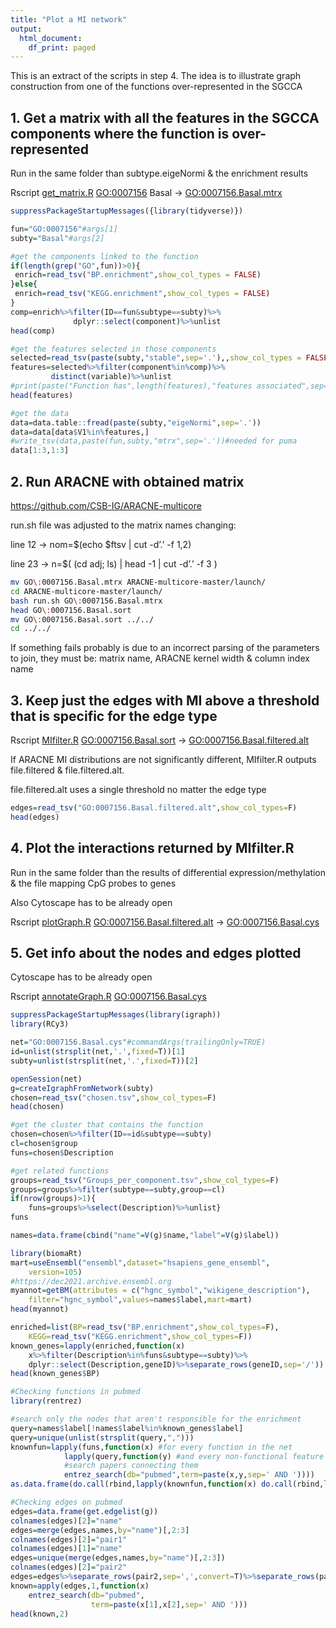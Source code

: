 ```yaml
---
title: "Plot a MI network"
output:
  html_document:
    df_print: paged
---
```


This is an extract of the scripts in step 4. The idea is to illustrate graph construction from one of the functions over-represented in the SGCCA

## 1. Get a matrix with all the features in the SGCCA components where the function is over-represented

Run in the same folder than subtype.eigeNormi & the enrichment results

Rscript [get_matrix.R](https://github.com/CSB-IG/SGCCA/blob/main/get_matrix.R) <GO:0007156> Basal → <GO:0007156.Basal.mtrx>

```r
suppressPackageStartupMessages({library(tidyverse)})

fun="GO:0007156"#args[1]
subty="Basal"#args[2]

#get the components linked to the function
if(length(grep("GO",fun))>0){
 enrich=read_tsv("BP.enrichment",show_col_types = FALSE)
}else{
 enrich=read_tsv("KEGG.enrichment",show_col_types = FALSE)	
}
comp=enrich%>%filter(ID==fun&subtype==subty)%>%
			  dplyr::select(component)%>%unlist
head(comp)
```

```r
#get the features selected in those components
selected=read_tsv(paste(subty,"stable",sep='.'),,show_col_types = FALSE)
features=selected%>%filter(component%in%comp)%>%
		 distinct(variable)%>%unlist
#print(paste("Function has",length(features),"features associated",sep=' '))
head(features)
```

```r
#get the data
data=data.table::fread(paste(subty,"eigeNormi",sep='.'))
data=data[data$V1%in%features,]
#write_tsv(data,paste(fun,subty,"mtrx",sep='.'))#needed for puma
data[1:3,1:3]
```

## 2. Run ARACNE with obtained matrix

<https://github.com/CSB-IG/ARACNE-multicore>

run.sh file was adjusted to the matrix names changing:

line 12 → nom=\$(echo \$ftsv \| cut -d'.' -f 1,2)

line 23 → n=\$( (cd adj; ls) \| head -1 \| cut -d'.' -f 3 )

```bash
mv GO\:0007156.Basal.mtrx ARACNE-multicore-master/launch/
cd ARACNE-multicore-master/launch/
bash run.sh GO\:0007156.Basal.mtrx
head GO\:0007156.Basal.sort
mv GO\:0007156.Basal.sort ../../
cd ../../
```

If something fails probably is due to an incorrect parsing of the parameters to join, they must be: matrix name, ARACNE kernel width & column index name

## 3. Keep just the edges with MI above a threshold that is specific for the edge type

Rscript [MIfilter.R](https://github.com/CSB-IG/SGCCA/blob/main/MIfilter.R) <GO:0007156.Basal.sort> → <GO:0007156.Basal.filtered.alt>

If ARACNE MI distributions are not significantly different, MIfilter.R outputs file.filtered & file.filtered.alt.

file.filtered.alt uses a single threshold no matter the edge type

```r
edges=read_tsv("GO:0007156.Basal.filtered.alt",show_col_types=F)
head(edges)
```

## 4. Plot the interactions returned by MIfilter.R

Run in the same folder than the results of differential expression/methylation & the file mapping CpG probes to genes

Also Cytoscape has to be already open

Rscript [plotGraph.R](https://github.com/CSB-IG/SGCCA/blob/main/plotGraph.R) <GO:0007156.Basal.filtered.alt> → <GO:0007156.Basal.cys>

## 5. Get info about the nodes and edges plotted

Cytoscape has to be already open

Rscript [annotateGraph.R](https://github.com/CSB-IG/SGCCA/blob/main/annotateGraph.R) <GO:0007156.Basal.cys>

```r
suppressPackageStartupMessages(library(igraph))
library(RCy3)

net="GO:0007156.Basal.cys"#commandArgs(trailingOnly=TRUE)
id=unlist(strsplit(net,'.',fixed=T))[1]
subty=unlist(strsplit(net,'.',fixed=T))[2]

openSession(net)
g=createIgraphFromNetwork(subty)
chosen=read_tsv("chosen.tsv",show_col_types=F)
head(chosen)
```

```r
#get the cluster that contains the function
chosen=chosen%>%filter(ID==id&subtype==subty)
cl=chosen$group
funs=chosen$Description

#get related functions
groups=read_tsv("Groups_per_component.tsv",show_col_types=F)
groups=groups%>%filter(subtype==subty,group==cl)
if(nrow(groups)>1){
	funs=groups%>%select(Description)%>%unlist}
funs
```

```r
names=data.frame(cbind("name"=V(g)$name,"label"=V(g)$label))

library(biomaRt)
mart=useEnsembl("ensembl",dataset="hsapiens_gene_ensembl",
	version=105)
#https://dec2021.archive.ensembl.org
myannot=getBM(attributes = c("hgnc_symbol","wikigene_description"),
	filter="hgnc_symbol",values=names$label,mart=mart)
head(myannot)
```

```r
enriched=list(BP=read_tsv("BP.enrichment",show_col_types=F),
	KEGG=read_tsv("KEGG.enrichment",show_col_types=F))
known_genes=lapply(enriched,function(x) 
	x%>%filter(Description%in%funs&subtype==subty)%>%
	dplyr::select(Description,geneID)%>%separate_rows(geneID,sep='/'))
head(known_genes$BP)
```

```r
#Checking functions in pubmed
library(rentrez)

#search only the nodes that aren't responsible for the enrichment
query=names$label[!names$label%in%known_genes$label]
query=unique(unlist(strsplit(query,",")))
knownfun=lapply(funs,function(x) #for every function in the net
			lapply(query,function(y) #and every non-functional feature
			#search papers connecting them
			entrez_search(db="pubmed",term=paste(x,y,sep=' AND '))))
as.data.frame(do.call(rbind,lapply(knownfun,function(x) do.call(rbind,lapply(x,function(y) cbind(paste(y$ids,collapse=','),y$QueryTranslation))))))[1:2,]
```

```r
#Checking edges on pubmed
edges=data.frame(get.edgelist(g))
colnames(edges)[2]="name"
edges=merge(edges,names,by="name")[,2:3]
colnames(edges)[2]="pair1"
colnames(edges)[1]="name"
edges=unique(merge(edges,names,by="name")[,2:3])
colnames(edges)[2]="pair2"
edges=edges%>%separate_rows(pair2,sep=',',convert=T)%>%separate_rows(pair2,sep=',',convert=T)
known=apply(edges,1,function(x) 
	entrez_search(db="pubmed",
				  term=paste(x[1],x[2],sep=' AND ')))
head(known,2)
```
